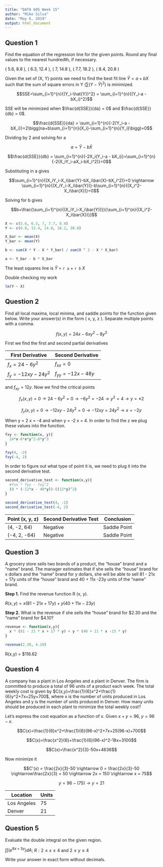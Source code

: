 ```yaml
---
title: "DATA 605 Week 15"
author: "Mike Silva"
date: "May 6, 2019"
output: html_document
---
```


## Question 1

Find the equation of the regression line for the given points. Round any final values to the nearest hundredth, if necessary.

( 5.6, 8.8 ), ( 6.3, 12.4 ), ( 7, 14.8 ), ( 7.7, 18.2 ), ( 8.4, 20.8 )

Given the set of (X, Y) points we need to find the best fit line $\hat{Y}= a + bX$ such that the sum of square errors in Y ($\sum{(Y-\hat{Y})^2}$) is minimized.

$$SSE=\sum_{i=1}^{n}{(Y_i-\hat{Y})^2} = \sum_{i=1}^{n}{(Y_i-a - bX_i)^2}$$

SSE will be minimized when $\frac{d{SSE}}{da} = 0$ and $\frac{d{SSE}}{db} = 0$.


$$\frac{d{SSE}}{da} = \sum_{i=1}^{n}{-2(Y_i-a - bX_i)}=2\bigg(na+b\sum_{i=1}^{n}{X_i}-\sum_{i=1}^{n}{Y_i}\bigg)=0$$

Dividing by 2 and solving for a

$$a = \bar{Y}-b\bar{X}$$

$$\frac{d{SSE}}{db} = \sum_{i=1}^{n}{-2X_i(Y_i-a - bX_i)}=\sum_{i=1}^{n}{-2(X_iY_i-aX_i-bX_i^2)}=0$$

Substituting in a gives

$$\sum_{i=1}^{n}{(X_iY_i-X_i\bar{Y}-bX_i\bar{X}-bX_i^2)}=0 \rightarrow \sum_{i=1}^{n}{(X_iY_i-X_i\bar{Y})}-b\sum_{i=1}^{n}{(X_i^2-X_i\bar{X})}=0$$

Solving for b gives

$$b=\frac{\sum_{i=1}^{n}{(X_iY_i-X_i\bar{Y})}}{\sum_{i=1}^{n}{(X_i^2-X_i\bar{X})}}$$

```r
X <- c(5.6, 6.3, 7, 7.7, 8.4)
Y <- c(8.8, 12.4, 14.8, 18.2, 20.8)

X_bar <- mean(X)
Y_bar <- mean(Y)

b <- sum(X * Y - X * Y_bar) / sum(X ^ 2 - X * X_bar)

a <- Y_bar - b * X_bar
```

The least squares line is $\hat{Y}$ = `r a` + `r b` $X$

Double checking my work

```r
lm(Y ~ X)
```

## Question 2

Find all local maxima, local minima, and saddle points for the function given below. Write your answer(s) in the form ( x, y, z ). Separate multiple points with a comma.

$$f(x,y)=24x-6xy^2-8y^3$$

First we find the first and second partial derivatives

| First Derivative    | Second Derivative     |
|---------------------|-----------------------|
|$f_x = 24 - 6y^2$    | $f_{xx} = 0$          |
|$f_y = -12xy -24y^2$ | $f_{yy} = -12x - 48y$ |

and $f_{xy} = 12y$.  Now we find the critical points

$$f_x(x,y) = 0 \rightarrow 24 - 6y^2=0 \rightarrow -6y^2 = -24 \rightarrow y^2 = 4 \rightarrow y = \pm 2 $$

$$f_y(x,y) = 0 \rightarrow  -12xy - 24y^2 = 0 \rightarrow-12xy = 24y^2 \rightarrow  x = -2y$$

When y = 2 x = -4 and when y = -2 x = 4.  In order to find the z we plug these values into the function.

```r
fxy <- function(x, y){
  24*x-6*x*y^2-8*y^3
}

fxy(4, -2)
fxy(-4, 2)
```

In order to figure out what type of point it is, we need to plug it into the second derivative test.

```r
second_derivative_test <- function(x,y){
  #fxx * fyy - fxy^2
  (0 * (-12*x - 48*y))-((12*y)^2)
}

second_derivative_test(4, -2)
second_derivative_test(-4, 2)
```

| Point (x, y, z) | Second Derivative Test | Conclusion   |
|-----------------|------------------------|--------------|
|(4, -2, 64)      | Negative               | Saddle Point |
|(-4, 2, -64)     | Negative               | Saddle Point |

## Question 3

A grocery store sells two brands of a product, the "house" brand and a "name" brand. The manager estimates that if she sells the "house" brand for x dollars and the "name" brand for y dollars, she will be able to sell 81 - 21x + 17y units of the "house" brand and 40 + 11x -23y units of the "name" brand.

**Step 1.** Find the revenue function R (x, y).

$R(x,y) = x(81 - 21x + 17y) + y(40 + 11x - 23y)$

**Step 2.** What is the revenue if she sells the "house" brand for $2.30 and the "name" brand for $4.10?

```r
revenue <- function(x,y){
  x * (81 - 21 * x + 17 * y) + y * (40 + 11 * x -23 * y)
}

revenue(2.30, 4.10)
```

R(x,y) = $116.62

## Question 4

A company has a plant in Los Angeles and a plant in Denver. The firm is committed to produce a total of 96 units of a product each week. The total weekly cost is given by $C(x,y)=\frac{1}{6}x^2+\frac{1}{6}y^2+7x+25y+700$, where x is the number of units produced in Los Angeles and y is the number of units produced in Denver. How many units should be produced in each plant to minimize the total weekly cost?

Let's express the cost equation as a function of x.  Given $x + y = 96$, $y = 96 - x$.

$$C(x)=\frac{1}{6}x^2+\frac{1}{6}(96-x)^2+7x+25(96-x)+700$$

$$C(x)=\frac{x^2}{6}+\frac{1}{6}(96-x)^2-18x+3100$$

$$C(x)=\frac{x^2}{3}-50x+4636$$

Now minimize it

$$C'(x) =  \frac{2x}{3}-50 \rightarrow 0 = \frac{2x}{3}-50 \rightarrow\frac{2x}{3} = 50 \rightarrow 2x = 150 \rightarrow x = 75$$

$$y = 96 - (75) \rightarrow y = 21$$

| Location    | Units |
|-------------|-------|
| Los Angeles | 75    |
| Denver      | 21    |

## Question 5

Evaluate the double integral on the given region.

$\int{\int{(e^{8x+3y})dA}}$; $R: 2 \leq x \leq 4$ and $2 \leq y \leq 4$

Write your answer in exact form without decimals.
